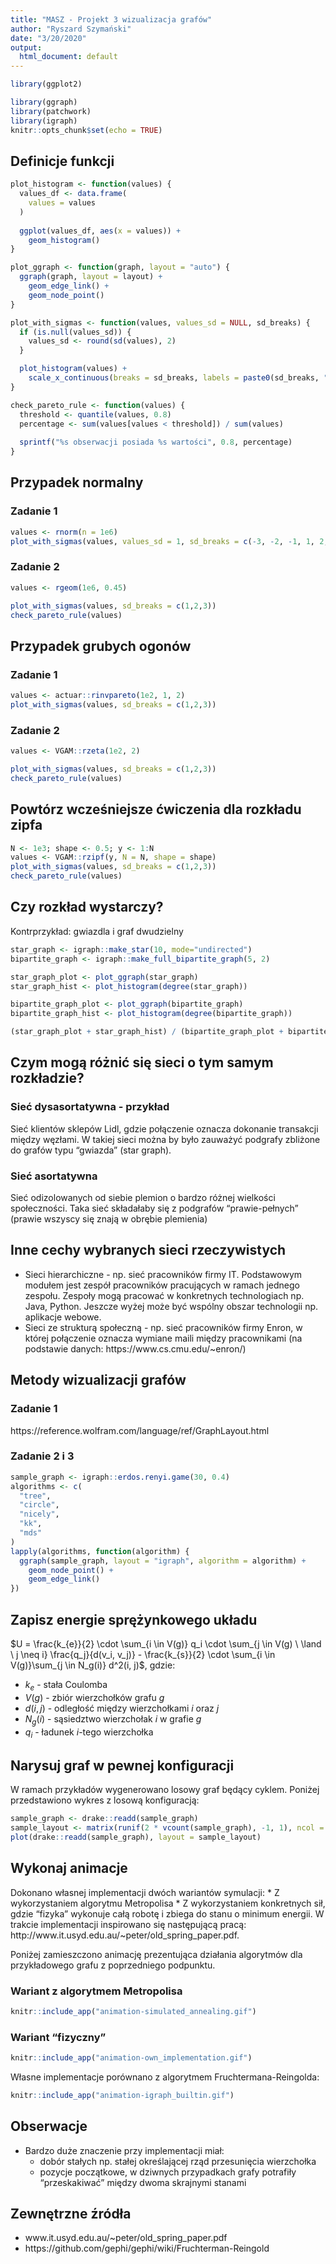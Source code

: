 ```yaml
---
title: "MASZ - Projekt 3 wizualizacja grafów"
author: "Ryszard Szymański"
date: "3/20/2020"
output: 
  html_document: default
---
```


```r
library(ggplot2)

library(ggraph)
library(patchwork)
library(igraph)
knitr::opts_chunk$set(echo = TRUE)
```

## Definicje funkcji
```r
plot_histogram <- function(values) {
  values_df <- data.frame(
    values = values
  )
  
  ggplot(values_df, aes(x = values)) +
    geom_histogram()
}

plot_ggraph <- function(graph, layout = "auto") {
  ggraph(graph, layout = layout) +
    geom_edge_link() +
    geom_node_point()
}

plot_with_sigmas <- function(values, values_sd = NULL, sd_breaks) {
  if (is.null(values_sd)) {
    values_sd <- round(sd(values), 2)
  }

  plot_histogram(values) +
    scale_x_continuous(breaks = sd_breaks, labels = paste0(sd_breaks, "\u03C3"))
}

check_pareto_rule <- function(values) {
  threshold <- quantile(values, 0.8)
  percentage <- sum(values[values < threshold]) / sum(values)
  
  sprintf("%s obserwacji posiada %s wartości", 0.8, percentage)
}
```

## Przypadek normalny

### Zadanie 1
```r
values <- rnorm(n = 1e6)
plot_with_sigmas(values, values_sd = 1, sd_breaks = c(-3, -2, -1, 1, 2, 3))
```

### Zadanie 2
```r
values <- rgeom(1e6, 0.45)

plot_with_sigmas(values, sd_breaks = c(1,2,3))
check_pareto_rule(values)
```

## Przypadek grubych ogonów
### Zadanie 1
```r
values <- actuar::rinvpareto(1e2, 1, 2)
plot_with_sigmas(values, sd_breaks = c(1,2,3))
```

### Zadanie 2
```r
values <- VGAM::rzeta(1e2, 2)

plot_with_sigmas(values, sd_breaks = c(1,2,3))
check_pareto_rule(values)
```
## Powtórz wcześniejsze ćwiczenia dla rozkładu zipfa

```r
N <- 1e3; shape <- 0.5; y <- 1:N
values <- VGAM::rzipf(y, N = N, shape = shape)
plot_with_sigmas(values, sd_breaks = c(1,2,3))
check_pareto_rule(values)
```

## Czy rozkład wystarczy?

Kontrprzykład: gwiazdla i graf dwudzielny
```r
star_graph <- igraph::make_star(10, mode="undirected")
bipartite_graph <- igraph::make_full_bipartite_graph(5, 2)

star_graph_plot <- plot_ggraph(star_graph)
star_graph_hist <- plot_histogram(degree(star_graph))

bipartite_graph_plot <- plot_ggraph(bipartite_graph)
bipartite_graph_hist <- plot_histogram(degree(bipartite_graph))

(star_graph_plot + star_graph_hist) / (bipartite_graph_plot + bipartite_graph_hist)
```


## Czym mogą różnić się sieci o tym samym rozkładzie?

### Sieć dysasortatywna - przykład
Sieć klientów sklepów Lidl, gdzie połączenie oznacza dokonanie transakcji między węzłami. W takiej sieci można by było zauważyć podgrafy zbliżone do grafów typu "gwiazda" (star graph).

### Sieć asortatywna
Sieć odizolowanych od siebie plemion o bardzo różnej wielkości społeczności. Taka sieć składałaby się z podgrafów "prawie-pełnych" (prawie wszyscy się znają w obrębie plemienia)

## Inne cechy wybranych sieci rzeczywistych

* Sieci hierarchiczne - np. sieć pracowników firmy IT. Podstawowym modułem jest zespół pracowników pracujących w ramach jednego zespołu. Zespoły mogą pracować w konkretnych technologiach np. Java, Python. Jeszcze wyżej może być wspólny obszar technologii np. aplikacje webowe.
* Sieci ze strukturą społeczną - np. sieć pracowników firmy Enron, w której połączenie oznacza wymiane maili między pracownikami (na podstawie danych: https://www.cs.cmu.edu/~enron/)


## Metody wizualizacji grafów

### Zadanie 1
https://reference.wolfram.com/language/ref/GraphLayout.html

### Zadanie 2 i 3
```r
sample_graph <- igraph::erdos.renyi.game(30, 0.4)
algorithms <- c(
  "tree",
  "circle",
  "nicely",
  "kk",
  "mds"
)
lapply(algorithms, function(algorithm) {
  ggraph(sample_graph, layout = "igraph", algorithm = algorithm) +
    geom_node_point() + 
    geom_edge_link()
})
```

## Zapisz energie sprężynkowego układu
$U = \frac{k_{e}}{2} \cdot \sum_{i \in V(g)} q_i \cdot \sum_{j \in V(g) \ \land \ j \neq i} \frac{q_j}{d(v_i, v_j)} - \frac{k_{s}}{2} \cdot \sum_{i \in V(g)}\sum_{j \in N_g(i)} d^2(i, j)$, gdzie:

* $k_{e}$ - stała Coulomba
* $V(g)$ - zbiór wierzchołków grafu $g$
* $d(i,j)$ - odległość między wierzchołkami $i$ oraz $j$
* $N_g(i)$ - sąsiedztwo wierzchołak $i$ w grafie $g$
* $q_{i}$ - ładunek $i$-tego wierzchołka


## Narysuj graf w pewnej konfiguracji
W ramach przykładów wygenerowano losowy graf będący cyklem. Poniżej przedstawiono wykres z losową konfiguracją:
```r
sample_graph <- drake::readd(sample_graph)
sample_layout <- matrix(runif(2 * vcount(sample_graph), -1, 1), ncol = 2)
plot(drake::readd(sample_graph), layout = sample_layout)
```

## Wykonaj animacje
Dokonano własnej implementacji dwóch wariantów symulacji:
* Z wykorzystaniem algorytmu Metropolisa
* Z wykorzystaniem konkretnych sił, gdzie "fizyka" wykonuje całą robotę i zbiega do stanu o minimum energii. W trakcie implementacji inspirowano się następującą pracą: http://www.it.usyd.edu.au/~peter/old_spring_paper.pdf. 

Poniżej zamieszczono animację prezentująca działania algorytmów dla przykładowego grafu z poprzedniego podpunktu.

### Wariant z algorytmem Metropolisa
```r
knitr::include_app("animation-simulated_annealing.gif")
```


### Wariant "fizyczny"
```r
knitr::include_app("animation-own_implementation.gif")
```

Własne implementacje porównano z algorytmem Fruchtermana-Reingolda:

```r
knitr::include_app("animation-igraph_builtin.gif")
```

## Obserwacje
* Bardzo duże znaczenie przy implementacji miał:
  * dobór stałych np. stałej określającej rząd przesunięcia wierzchołka
  * pozycje początkowe, w dziwnych przypadkach grafy potrafiły "przeskakiwać" między dwoma skrajnymi stanami

## Zewnętrzne źródła
* www.it.usyd.edu.au/~peter/old_spring_paper.pdf
* https://github.com/gephi/gephi/wiki/Fruchterman-Reingold
